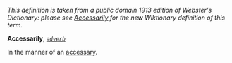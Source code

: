 ''This definition is taken from a public domain 1913 edition of Webster's Dictionary: please see [[Accessarily]] for the new Wiktionary definition of this term.''

'''Accessarily''', ''<code>[[adverb (part of speech)|adverb]]</code>''

In the manner of an [[accessary]].
